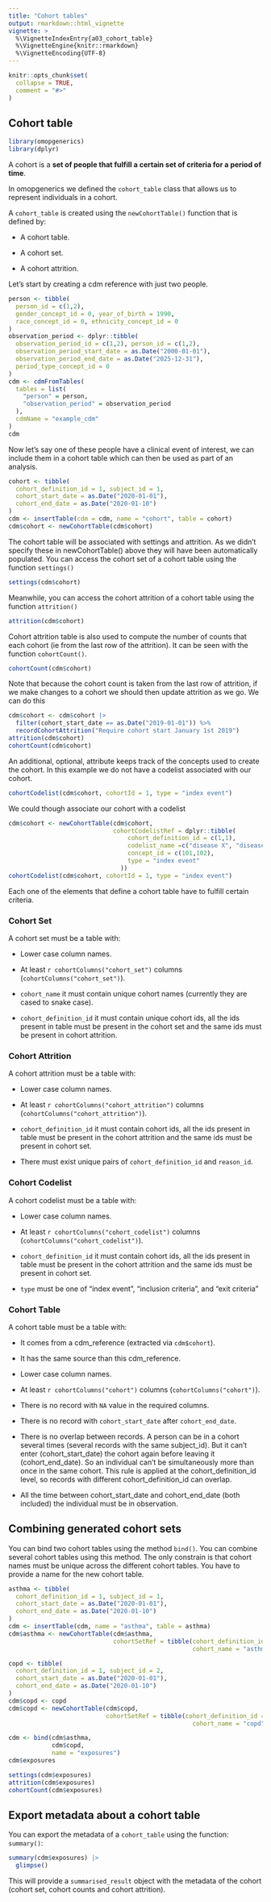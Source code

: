 ```yaml
---
title: "Cohort tables"
output: rmarkdown::html_vignette
vignette: >
  %\VignetteIndexEntry{a03_cohort_table}
  %\VignetteEngine{knitr::rmarkdown}
  %\VignetteEncoding{UTF-8}
---
```


```r
knitr::opts_chunk$set(
  collapse = TRUE,
  comment = "#>"
)
```

## Cohort table

```r
library(omopgenerics)
library(dplyr)
```

A cohort is a **set of people that fulfill a certain set of criteria for a period of time**.

In omopgenerics we defined the `cohort_table` class that allows us to represent individuals in a cohort.

A `cohort_table` is created using the `newCohortTable()` function that is defined by:

- A cohort table.

- A cohort set.

- A cohort attrition.

Let's start by creating a cdm reference with just two people.
```r
person <- tibble(
  person_id = c(1,2),
  gender_concept_id = 0, year_of_birth = 1990,
  race_concept_id = 0, ethnicity_concept_id = 0
)
observation_period <- dplyr::tibble(
  observation_period_id = c(1,2), person_id = c(1,2),
  observation_period_start_date = as.Date("2000-01-01"),
  observation_period_end_date = as.Date("2025-12-31"),
  period_type_concept_id = 0
)
cdm <- cdmFromTables(
  tables = list(
    "person" = person,
    "observation_period" = observation_period
  ),
  cdmName = "example_cdm"
)
cdm
```

Now let's say one of these people have a clinical event of interest, we can include them in a cohort table which can then be used as part of an analysis. 
```r
cohort <- tibble(
  cohort_definition_id = 1, subject_id = 1,
  cohort_start_date = as.Date("2020-01-01"),
  cohort_end_date = as.Date("2020-01-10")
)
cdm <- insertTable(cdm = cdm, name = "cohort", table = cohort)
cdm$cohort <- newCohortTable(cdm$cohort)
```

The cohort table will be associated with settings and attrition. As we didn't specify these in newCohortTable() above they will have been automatically populated. You can access the cohort set of a cohort table using the function `settings()`
```r
settings(cdm$cohort)
```

Meanwhile, you can access the cohort attrition of a cohort table using the function `attrition()`
```r
attrition(cdm$cohort)
```

Cohort attrition table is also used to compute the number of counts that each cohort (ie from the last row of the attrition). It can be seen with the function `cohortCount()`. 
```r
cohortCount(cdm$cohort)
```

Note that because the cohort count is taken from the last row of attrition, if we make changes to a cohort we should then update attrition as we go. We can do this 
```r
cdm$cohort <- cdm$cohort |>
  filter(cohort_start_date == as.Date("2019-01-01")) %>% 
  recordCohortAttrition("Require cohort start January 1st 2019")
attrition(cdm$cohort)
cohortCount(cdm$cohort)
```

An additional, optional, attribute keeps track of the concepts used to create the cohort. In this example we do not have a codelist associated with our cohort. 

```r
cohortCodelist(cdm$cohort, cohortId = 1, type = "index event")
```

We could though associate our cohort with a codelist
```r
cdm$cohort <- newCohortTable(cdm$cohort, 
                             cohortCodelistRef = dplyr::tibble(
                                 cohort_definition_id = c(1,1),
                                 codelist_name =c("disease X", "disease X"),
                                 concept_id = c(101,102),
                                 type = "index event"
                               ))
cohortCodelist(cdm$cohort, cohortId = 1, type = "index event")
```

Each one of the elements that define a cohort table have to fulfill certain criteria.

### Cohort Set

A cohort set must be a table with:

- Lower case column names.

- At least `r cohortColumns("cohort_set")` columns (`cohortColumns("cohort_set")`).

- `cohort_name` it must contain unique cohort names (currently they are cased to snake case).

- `cohort_definition_id` it must contain unique cohort ids, all the ids present in table must be present in the cohort set and the same ids must be present in cohort attrition.

### Cohort Attrition

A cohort attrition must be a table with:

- Lower case column names.

- At least `r cohortColumns("cohort_attrition")` columns (`cohortColumns("cohort_attrition")`).

- `cohort_definition_id` it must contain cohort ids, all the ids present in table must be present in the cohort attrition and the same ids must be present in cohort set.

- There must exist unique pairs of `cohort_definition_id` and `reason_id`.

### Cohort Codelist

A cohort codelist must be a table with:

- Lower case column names.

- At least `r cohortColumns("cohort_codelist")` columns (`cohortColumns("cohort_codelist")`).

- `cohort_definition_id` it must contain cohort ids, all the ids present in table must be present in the cohort attrition and the same ids must be present in cohort set.

- `type` must be one of "index event", "inclusion criteria", and "exit criteria"

### Cohort Table

A cohort table must be a table with:

- It comes from a cdm_reference (extracted via `cdm$cohort`).

- It has the same source than this cdm_reference.

- Lower case column names.

- At least `r cohortColumns("cohort")` columns (`cohortColumns("cohort")`).

- There is no record with `NA` value in the required columns.

- There is no record with `cohort_start_date` after `cohort_end_date`.

- There is no overlap between records. A person can be in a cohort several times (several records with the same subject_id). But it can't enter (cohort_start_date) the cohort again before leaving it (cohort_end_date). So an individual can't be simultaneously more than once in the same cohort. This rule is applied at the cohort_definition_id level, so records with different cohort_definition_id can overlap.

- All the time between cohort_start_date and cohort_end_date (both included) the individual must be in observation.

## Combining generated cohort sets

You can bind two cohort tables using the method `bind()`. You can combine several cohort tables using this method. The only constrain is that cohort names must be unique across the different cohort tables. You have to provide a name for the new cohort table.

```r
asthma <- tibble(
  cohort_definition_id = 1, subject_id = 1,
  cohort_start_date = as.Date("2020-01-01"),
  cohort_end_date = as.Date("2020-01-10")
)
cdm <- insertTable(cdm, name = "asthma", table = asthma)
cdm$asthma <- newCohortTable(cdm$asthma, 
                             cohortSetRef = tibble(cohort_definition_id = 1,
                                                   cohort_name = "asthma"))

copd <- tibble(
  cohort_definition_id = 1, subject_id = 2,
  cohort_start_date = as.Date("2020-01-01"),
  cohort_end_date = as.Date("2020-01-10")
)
cdm$copd <- copd
cdm$copd <- newCohortTable(cdm$copd, 
                           cohortSetRef = tibble(cohort_definition_id = 1,
                                                   cohort_name = "copd"))

cdm <- bind(cdm$asthma, 
            cdm$copd,
            name = "exposures")
cdm$exposures

settings(cdm$exposures)
attrition(cdm$exposures)
cohortCount(cdm$exposures)
```

## Export metadata about a cohort table

You can export the metadata of a `cohort_table` using the function: `summary()`:
```r
summary(cdm$exposures) |>
  glimpse()
```

This will provide a `summarised_result` object with the metadata of the cohort (cohort set, cohort counts and cohort attrition).
